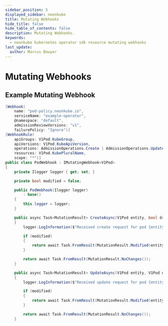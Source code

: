 ```yaml
---
sidebar_position: 5
displayed_sidebar: neonkube
title: Mutating Webhooks
hide_title: false
hide_table_of_contents: false
description: Mutating Webhooks.
keywords:
  - neonkube kubernetes operator sdk resource mutating webhooks
last_update:
  author: Marcus Bowyer
---
```


# Mutating Webhooks

## Example Mutating Webhook

```csharp
[Webhook(
    name: "pod-policy.neonkube.io",
    serviceName: "example-operator",
    @namespace: "default",
    admissionReviewVersions: "v1",
    failurePolicy: "Ignore")]
[WebhookRule(
    apiGroups: V1Pod.KubeGroup,
    apiVersions: V1Pod.KubeApiVersion, 
    operations: AdmissionOperations.Create | AdmissionOperations.Update, 
    resources: V1Pod.KubePluralName,
    scope: "*")]
public class PodWebhook : IMutatingWebhook<V1Pod>
{
    private Ilogger logger { get; set; }

    private bool modified = false;

    public PodWebhook(Ilogger logger)
        : base()
    {
        this.logger = logger;
    }

    public async Task<MutationResult> CreateAsync(V1Pod entity, bool dryRun)
    {
        logger.LogInformation($"Received create request for pod {entity.Namespace()}/{entity.Name()}");

        if (modified)
        {
            return await Task.FromResult(MutationResult.Modified(entity));
        }

        return await Task.FromResult(MutationResult.NoChanges());
    }

    public async Task<MutationResult> UpdateAsync(V1Pod entity, V1Pod oldEntity, bool dryRun)
    {
        logger.LogInformation($"Received update request for pod {entity.Namespace()}/{entity.Name()}");

        if (modified)
        {
            return await Task.FromResult(MutationResult.Modified(entity));
        }

        return await Task.FromResult(MutationResult.NoChanges());
    }
```